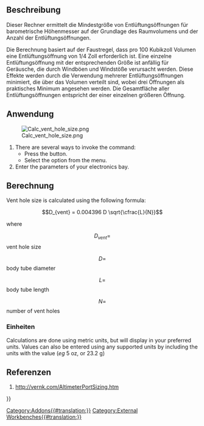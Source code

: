 <languages/>

{{Docnav/de
|[[Rocket_Thrust_To_Weight_Calculator/de| SchubZuGewichtRechner]]
|
|[[Rocket_Workbench/de|Arbeitsbereich Rocket]]
|IconL=Rocket_Calculator.svg
|
|IconC=RocketWorkbench.svg
}}

{{GuiCommand/de
|Name=Rocket Vent Hole Size Calculator
|Name/de= EntlüftungsöffnungenGrößenRechner
|Icon=Rocket_Calculator.svg
|MenuLocation=Rakete → Rechner → Entlüftungslöchergrößen-Rechner
|Workbenches=[[Rocket_Workbench/de|Arbeitsbereich Rocket]]
|Version=0.19
}}

<span id="Description"></span>
==Beschreibung==

Dieser Rechner ermittelt die Mindestgröße von Entlüftungsöffnungen für barometrische Höhenmesser auf der Grundlage des Raumvolumens und der Anzahl der Entlüftungsöffnungen.

Die Berechnung basiert auf der Faustregel, dass pro 100 Kubikzoll Volumen eine Entlüftungsöffnung von 1/4 Zoll erforderlich ist. Eine einzelne Entlüftungsöffnung mit der entsprechenden Größe ist anfällig für Geräusche, die durch Windböen und Windstöße verursacht werden. Diese Effekte werden durch die Verwendung mehrerer Entlüftungsöffnungen minimiert, die über das Volumen verteilt sind, wobei drei Öffnungen als praktisches Minimum angesehen werden. Die Gesamtfläche aller Entlüftungsöffnungen entspricht der einer einzelnen größeren Öffnung.

<span id="Usage"></span>
==Anwendung==

[[File:Calc_vent_hole_size.png]]

# There are several ways to invoke the command: 
#* Press the {{Button|[[Image:Rocket_Calculator.svg|16px]] [[Rocket_Vent_Hole_Size_Calculator|Vent Hole Size Calculator]]}} button.
#* Select the {{MenuCommand|Rocket → Calculators → [[Image:Rocket_Calculator.svg|16px]] Vent Hole Size Calculator}} option from the menu.
# Enter the parameters of your electronics bay.

<span id="Calculation"></span>
==Berechnung==

Vent hole size is calculated using the following formula:

::<math>D_{vent} = 0.004396 D \sqrt{\cfrac{L}{N}}</math>

where

::<math>D_{vent} = </math> vent hole size
::<math>D = </math> body tube diameter
::<math>L = </math> body tube length
::<math>N = </math> number of vent holes

<span id="Units"></span>
===Einheiten===

Calculations are done using metric units, but will display in your preferred units. Values can also be entered using any supported units by including the units with the value (''eg'' 5 oz, or 23.2 g)

<span id="References"></span>
==Referenzen==

# http://vernk.com/AltimeterPortSizing.htm


{{Docnav/de
|[[Rocket_Thrust_To_Weight_Calculator/de| SchubZuGewichtRechner]]
|
|[[Rocket_Workbench/de|Arbeitsbereich Rocket]]
|IconL=Rocket_Calculator.svg
|
|IconC=RocketWorkbench.svg
}}

{{Userdocnavi{{#translation:}}}}
[[Category:Addons{{#translation:}}]]
[[Category:External Workbenches{{#translation:}}]]
